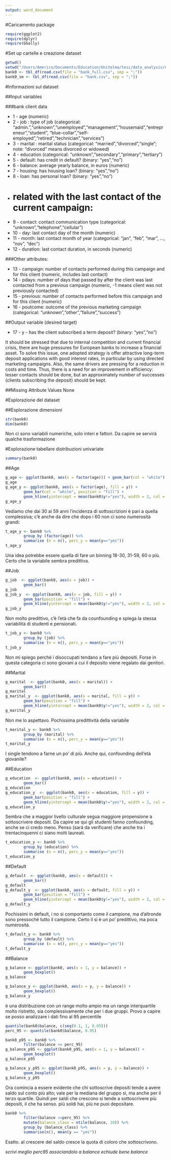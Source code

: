 ```yaml
---
output: word_document
---
```


#Caricamento package

```r
require(ggplot2)
require(dplyr)
require(GGally)
```

#Set up cartelle e creazione dataset

```r
getwd()
setwd("/Users/Americo/Documents/Education/Unitelma/tesi/data_analysis/dataset")
bank0 <- tbl_df(read.csv(file = "bank_full.csv", sep = ";"))
bank0_sm <- tbl_df(read.csv(file = "bank.csv", sep = ";"))
```

#Informazioni sul dataset

##Input variables

###bank client data
 
* 1 - age (numeric)
*    2 - job : type of job (categorical: "admin.","unknown","unemployed","management","housemaid","entrepreneur","student", "blue-collar","self-employed","retired","technician","services") 
*    3 - marital : marital status (categorical: "married","divorced","single"; note: "divorced" means divorced or widowed)
*    4 - education (categorical: "unknown","secondary","primary","tertiary")
*    5 - default: has credit in default? (binary: "yes","no")
*    6 - balance: average yearly balance, in euros (numeric) 
*    7 - housing: has housing loan? (binary: "yes","no")
*    8 - loan: has personal loan? (binary: "yes","no")
*    # related with the last contact of the current campaign:
*    9 - contact: contact communication type (categorical: "unknown","telephone","cellular") 
*   10 - day: last contact day of the month (numeric)
*   11 - month: last contact month of year (categorical: "jan", "feb", "mar", ..., "nov", "dec")
*   12 - duration: last contact duration, in seconds (numeric)

###Other attributes:

*   13 - campaign: number of contacts performed during this campaign and for this client (numeric, includes last contact)
*   14 - pdays: number of days that passed by after the client was last contacted from a previous campaign (numeric, -1 means client was not previously contacted)
*   15 - previous: number of contacts performed before this campaign and for this client (numeric)
*   16 - poutcome: outcome of the previous marketing campaign (categorical: "unknown","other","failure","success")

##Output variable (desired target)

*   17 - y - has the client subscribed a term deposit? (binary: "yes","no")

It should be stressed that due to internal competition and current financial crisis, there are huge pressures for European banks to increase a financial asset. To solve this issue, one adopted strategy is offer attractive long-term deposit applications with good interest rates, in particular by using directed marketing campaigns. Also, the same drivers are pressing for a reduction in costs and time. Thus, there is a need for an improvement in efficiency: lesser contacts should be done, but an approximately number of successes (clients subscribing the deposit) should be kept.

##Missing Attribute Values
None

#Esplorazione del dataset

##Esplorazione dimensioni

```r
str(bank0)
dim(bank0)
```

Non ci sono variabili numeriche, solo interi e fattori. Da capire se servirà qualche trasformazione

#Esplorazione tabellare distribuzioni univariate

```r
summary(bank0)
```

##Age

```r
g_age <- ggplot(bank0, aes(x = factor(age))) + geom_bar(col = "white")
g_age
g_age_y <- ggplot(bank0, aes(x = factor(age), fill = y)) + 
        geom_bar(col = "white", position = "fill") + 
        geom_hline(yintercept = mean(bank0$y!="yes"), width = 2, col = "black", linetype = 2)
g_age_y
```

Vediamo che dai 30 ai 59 anni l'incidenza di sottoscrizioni è pari a quella complessiva; c'è anche da dire che dopo i 60 non ci sono numerosità grandi:

```r
t_age_y <- bank0 %>%
        group_by (factor(age)) %>%
        summarise (n = n(), perc_y = mean(y=="yes"))
t_age_y
```

Una idea potrebbe essere quella di fare un binning 18-30, 31-59, 60 o più. Certo che la variabile sembra predittiva.

##Job

```r
g_job  <- ggplot(bank0, aes(x = job)) +
        geom_bar()
g_job
g_job_y  <- ggplot(bank0, aes(x = job, fill = y)) +
        geom_bar(position = "fill") +
        geom_hline(yintercept = mean(bank0$y!="yes"), width = 2, col = "black", linetype = 2)
g_job_y
```

Non molto predittivo, c'è l'età che fa da counfounding e spiega la stessa variabilità di studenti e pensionati.

```r
t_job_y <- bank0 %>%
        group_by (job) %>%
        summarise (n = n(), perc_y = mean(y=="yes"))
t_job_y
```

Non mi spiego perché i disoccupati tendano a fare più depositi. Forse in questa categoria ci sono giovani a cui il deposito viene regalato dai genitori.

##Marital

```r
g_marital  <- ggplot(bank0, aes(x = marital)) +
        geom_bar()
g_marital
g_marital_y  <- ggplot(bank0, aes(x = marital, fill = y)) +
        geom_bar(position = "fill") +
        geom_hline(yintercept = mean(bank0$y!="yes"), width = 2, col = "black", linetype = 2)
g_marital_y
```

Non me lo aspettavo. Pochissima predittività della variabile

```r
t_marital_y <- bank0 %>%
        group_by (marital) %>%
        summarise (n = n(), perc_y = mean(y=="yes"))
t_marital_y
```

I single tendono a farne un po' di più. Anche qui, confounding dell'età giovanile?

##Education

```r
g_education  <- ggplot(bank0, aes(x = education)) +
        geom_bar()
g_education
g_education_y  <- ggplot(bank0, aes(x = education, fill = y)) +
        geom_bar(position = "fill") +
        geom_hline(yintercept = mean(bank0$y!="yes"), width = 2, col = "black", linetype = 2)
g_education_y
```

Sembra che a maggior livello culturale segua maggiore propensione a sottoscrivere depositi. Da capire se qui gli studenti fanno confounding, anche se ci credo meno. Penso (sarà da verificare) che anche tra i trentacinquenni ci siano molti laureati.


```r
t_education_y <- bank0 %>%
        group_by (education) %>%
        summarise (n = n(), perc_y = mean(y=="yes"))
t_education_y
```


##Default

```r
g_default  <- ggplot(bank0, aes(x = default)) +
        geom_bar()
g_default
g_default_y  <- ggplot(bank0, aes(x = default, fill = y)) +
        geom_bar(position = "fill") +
        geom_hline(yintercept = mean(bank0$y!="yes"), width = 2, col = "black", linetype = 2)
g_default_y
```

Pochissimi in default, i no si comportanto come il campione, ma d'altronde sono pressoché tutto il campione. Certo il sì è un po' predittivo, ma poca numerosità.


```r
t_default_y <- bank0 %>%
        group_by (default) %>%
        summarise (n = n(), perc_y = mean(y=="yes"))
t_default_y
```

##Balance

```r
g_balance <- ggplot(bank0, aes(x = 1, y = balance)) + 
        geom_boxplot()
g_balance

g_balance_y <- ggplot(bank0, aes(x = y, y = balance)) + 
        geom_boxplot()
g_balance_y
```

è una distribuzione con un range molto ampio ma un range interquartile molto ristretto, sia complessivamente che per i due gruppi. Provo a capire se posso analizzare i dati fino al 95 percentile

```r
quantile(bank0$balance, c(seq(0.1, 1, 0.05)))
perc_95 <- quantile(bank0$balance, 0.95)
```

```r
bank0_p95 <- bank0 %>%
        filter(balance <= perc_95)
g_balance_p95 <- ggplot(bank0_p95, aes(x = 1, y = balance)) + 
        geom_boxplot()
g_balance_p95

g_balance_y_p95 <- ggplot(bank0_p95, aes(x = y, y = balance)) + 
        geom_boxplot()
g_balance_y_p95
```

Ora comincia a essere evidente che chi sottoscrive depositi tende a avere saldo sul conto più alto; vale per la mediana del gruppo sì, ma anche per il terzo quartile. Quindi per saldi che crescono si tende a sottoscrivere più depositi, il che ha senso. più soldi hai, più ne puoi depositare.

```r
bank0 %>%
        filter(balance <=perc_95) %>%
        mutate(balance_class = ntile(balance, 10)) %>%
        group_by (balance_class) %>%
        summarise(n(), mean(y == "yes"))
```

Esatto. al crescere del saldo cresce la quota di coloro che sottoscrivono.

*scrivi meglio perc95 associandolo a balance  echiude bene balance*
